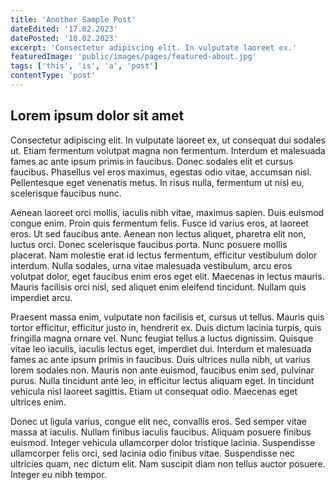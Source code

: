 ```yaml
---
title: 'Another Sample Post'
dateEdited: '17.02.2023'
datePosted: '10.02.2023'
excerpt: 'Consectetur adipiscing elit. In vulputate laoreet ex.'
featuredImage: 'public/images/pages/featured-about.jpg'
tags: ['this', 'is', 'a', 'post']
contentType: 'post'
---
```


## Lorem ipsum dolor sit amet

Consectetur adipiscing elit. In vulputate laoreet ex, ut consequat dui sodales ut. Etiam fermentum volutpat magna non fermentum. Interdum et malesuada fames ac ante ipsum primis in faucibus.
Donec sodales elit et cursus faucibus. Phasellus vel eros maximus, egestas odio vitae, accumsan nisl. Pellentesque eget venenatis metus. In risus nulla, fermentum ut nisl eu, scelerisque
faucibus nunc.

Aenean laoreet orci mollis, iaculis nibh vitae, maximus sapien. Duis euismod congue enim. Proin quis fermentum felis. Fusce id varius eros, at laoreet eros.
Ut sed faucibus ante. Aenean non lectus aliquet, pharetra elit non, luctus orci. Donec scelerisque faucibus porta.
Nunc posuere mollis placerat. Nam molestie erat id lectus fermentum, efficitur vestibulum dolor interdum.
Nulla sodales, urna vitae malesuada vestibulum, arcu eros volutpat dolor, eget faucibus enim eros eget elit. Maecenas in lectus mauris.
Mauris facilisis orci nisl, sed aliquet enim eleifend tincidunt. Nullam quis imperdiet arcu.

Praesent massa enim, vulputate non facilisis et, cursus ut tellus. Mauris quis tortor efficitur, efficitur justo in, hendrerit ex.
Duis dictum lacinia turpis, quis fringilla magna ornare vel. Nunc feugiat tellus a luctus dignissim. Quisque vitae leo iaculis, iaculis lectus eget, imperdiet dui.
Interdum et malesuada fames ac ante ipsum primis in faucibus. Duis ultrices nulla nibh, ut varius lorem sodales non. Mauris non ante euismod, faucibus enim sed, pulvinar purus.
Nulla tincidunt ante leo, in efficitur lectus aliquam eget. In tincidunt vehicula nisl laoreet sagittis. Etiam ut consequat odio. Maecenas eget ultrices enim.

Donec ut ligula varius, congue elit nec, convallis eros. Sed semper vitae massa at iaculis. Nullam finibus iaculis faucibus.
Aliquam posuere finibus euismod. Integer vehicula ullamcorper dolor tristique lacinia. Suspendisse ullamcorper felis orci, sed lacinia odio finibus vitae.
Suspendisse nec ultricies quam, nec dictum elit. Nam suscipit diam non tellus auctor posuere. Integer eu nibh tempor.
